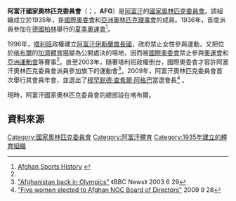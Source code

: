 {{Infobox National Olympic Committee
| title = 阿富汗國家奧林匹克委員會
| logo = 
| 國家或地區 = AFG
| 國家或地區編碼 = AFG
| 成立日期 = 1935年
| 加入國際奧委會 = 1936年
| 所屬成員 = OCA
| 總部 = 阿富汗喀布爾
| 會長 = Mohammad Zahir Aghbar
| 秘書長 =
| 網頁 = {{URL|https://olympic.af/}}
}}
'''阿富汗國家奧林匹克委員會'''（{{lang-fa|کمیته ملی المپیک افغانستان}}；{{lang-en|Afghanistan National Olympic Committee}}，'''AFG'''）是[[阿富汗|阿富汗]]的[[國家奧林匹克委員會|國家奧林匹克委員會]]。該組織成立於1935年，是[[國際奧委會|國際奧委會]]和[[亞洲奧林匹克理事會|亞洲奧林匹克理事會]]的成員。1936年，首度派員參加在[[德國|德國]][[柏林|柏林]]舉行的[[1936年夏季奧林匹克運動會|夏季奧運會]]<ref name="afghan">[http://www.afghan-web.com/sports/sports_history.html Afghan Sports History] {{Wayback|url=http://www.afghan-web.com/sports/sports_history.html |date=20160202235038 }}</ref>。

1996年，[[塔利班|塔利班]]政權建立[[阿富汗伊斯蘭酋長國|阿富汗伊斯蘭酋長國]]，政府禁止女性參與運動，又把位於[[喀布爾|喀布爾]]的[[加濟體育場|加濟體育場]]變為公開處決的場地，因而被[[國際奧委會|國際奧委會]]禁止參與[[奧運會|奧運會]]和[[亞洲運動會|亞洲運動會]]等賽事<ref name="afghan"/>。直至2003年，隨著塔利班政權倒台，國際奧委會才容許阿富汗奧林匹克委員會派員參加旗下的運動會<ref>[http://news.bbc.co.uk/2/hi/south_asia/3030352.stm "Afghanistan back in Olympics"] 《BBC News》 2003 6 29</ref>。2009年，阿富汗奧林匹克委員會首次舉行其會員年會，並選出了[[穆罕默德·查希爾·阿格巴|穆罕默德·查希爾·阿格巴]]當選會長<ref>[http://www.ocasia.org/News/IndexNewsRM.aspx?WKegervtea00WQTqpq/mQg== "Five women elected to Afghan NOC Board of Directors"] {{Wayback|url=http://www.ocasia.org/News/IndexNewsRM.aspx?WKegervtea00WQTqpq%2FmQg=%3D |date=20180228193141 }} 2009 9 28</ref> 。

現時，阿富汗國家奧林匹克委員會的總部設在喀布爾。

==資料來源==
{{reflist}}

{{OCA}}

[[Category:國家奧林匹克委員會|Category:國家奧林匹克委員會]]
[[Category:阿富汗體育|Category:阿富汗體育]]
[[Category:1935年建立的體育組織|Category:1935年建立的體育組織]]